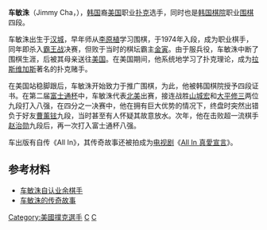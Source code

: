 {{Infobox poker player
|image = Replace this image male.svg
|imagesize = 
|firstname=Jimmy
|lastname=Cha
|name=车敏洙
|nickname=
|caption=
|hometown=[[韩国|韩国]][[首尔|首尔]]
|wsop bracelet count=无
|wsop money finishes=7
|wsop main event best finish rank=无
|wsop main event best finish year=
|multi-year wsop winner=
|wpt titles=无
|wpt final tables=无
|wpt money finishes=1
}}
{{koreanname
|title=车敏洙
|logoimage=
|image=
|hangul=차민수
|hanja=車敏洙
|rr=Cha Minsoo
|mr=
|text=
}}

'''车敏洙'''（Jimmy Cha，{{bd|1951年|1月15日|catIdx=C}}），[[韩国|韩国]]裔[[美国|美国]]职业[[扑克|扑克]]选手，同时也是[[韩国棋院|韩国棋院]]职业[[围棋|围棋]]四段。

车敏洙出生于[[汉城|汉城]]，早年师从[[李原植|李原植]]学习围棋，于1974年入段，成为职业棋手，同年即杀入[[霸王战|霸王战]]决赛，但败于当时的棋坛霸主[[金寅|金寅]]。由于服兵役，车敏洙中断了围棋生涯，后被其母亲送往[[美国|美国]]。在美国期间，他系统地学习了扑克理论，成为[[拉斯维加斯|拉斯维加斯]]著名的扑克赌手。

在美国站稳脚跟后，车敏洙开始致力于推广围棋，为此，他被韩国棋院授予四段证书。在第二届[[富士通杯|富士通杯]]中，车敏洙代表[[北美|北美]]出赛，接连战胜[[山城宏|山城宏]]和[[大平修三|大平修三]]两位九段打入八强，在四分之一决赛中，他在拥有巨大优势的情况下，终盘时突然出错负于好友[[曹薰铉|曹薰铉]]九段，当时甚至有人怀疑其故意放水。次年，他在击败超一流棋手[[赵治勋|赵治勋]]九段后，再一次打入富士通杯八强。

车出版有自传《All In》，其传奇故事还被拍成为[[电视剧|电视剧]]《[[All_In_真愛宣言|All In 真愛宣言]]》。

==参考材料==
*[https://web.archive.org/web/20070929115818/http://www.sport.org.cn/weiqi/lueying/2004-04-21/148080.html 车敏洙自认业余棋手]
*[https://web.archive.org/web/20070927103907/http://cpf123.com/discuz/archiver/?tid-252.html 车敏洙的传奇故事]

{{The Genius}}

[[Category:美國撲克選手|Category:美國撲克選手]]
[[Category:韩国围棋棋手|C]]
[[Category:首爾特別市出身人物|C]]
